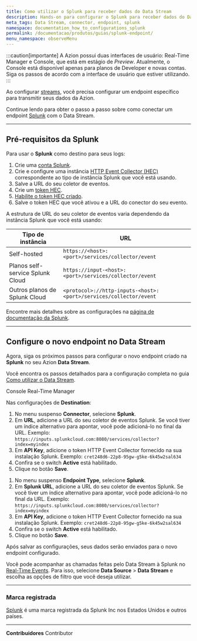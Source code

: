 ```yaml
---
title: Como utilizar o Splunk para receber dados do Data Stream
description: Hands-on para configurar o Splunk para receber dados do Data Stream.
meta_tags: Data Stream, connector, endpoint, splunk
namespace: documentation_how_to_configurations_splunk
permalink: /documentacao/produtos/guias/splunk-endpoint/
menu_namespace: observeMenu
---
```



:::caution[importante]
A Azion possui duas interfaces de usuário: Real-Time Manager e Console, que está em estágio de *Preview*. Atualmente, o Console está disponível apenas para planos de Developer e novas contas. Siga os passos de acordo com a interface de usuário que estiver utilizando.
:::

Ao configurar [streams](/pt-br/documentacao/produtos/observe/data-stream/), você precisa configurar um endpoint específico para transmitir seus dados da Azion.

Continue lendo para obter o passo a passo sobre como conectar um endpoint [Splunk](https://www.splunk.com/) com o Data Stream.

---

## Pré-requisitos da Splunk

Para usar o **Splunk** como destino para seus logs:

1. Crie uma [conta Splunk](https://www.splunk.com/en_us/download/splunk-cloud.html).
2. Crie e configure uma instância [HTTP Event Collector (HEC)](https://docs.splunk.com/Documentation/Splunk/latest/Data/UsetheHTTPEventCollector#Set_up_and_use_HTTP_Event_Collector_in_Splunk_Web) correspondente ao tipo de instância Splunk que você está usando.
3. Salve a URL do seu coletor de eventos.
4. Crie um [token HEC](https://docs.splunk.com/Documentation/Splunk/latest/Data/UsetheHTTPEventCollector#Create_an_Event_Collector_token).
5. [Habilite o token HEC criado](https://docs.splunk.com/Documentation/Splunk/latest/Data/UsetheHTTPEventCollector#Enable_and_disable_Event_Collector_tokens).
6. Salve o token HEC que você ativou e a URL do conector do seu evento.

A estrutura de URL do seu coletor de eventos varia dependendo da instância Splunk que você está usando:

| Tipo de instância | URL |
| ------------- | --- |
| Self-hosted | `https://<host>:<port>/services/collector/event` |
| Planos self-service Splunk Cloud | `https://input-<host>:<port>/services/collector/event` |
| Outros planos de Splunk Cloud | `<protocol>://http-inputs-<host>:<port>/services/collector/event` |

Encontre mais detalhes sobre as configurações na [página de documentação da Splunk](https://docs.splunk.com/Documentation).

---

## Configure o novo endpoint no Data Stream

Agora, siga os próximos passos para configurar o novo endpoint criado na **Splunk** no seu Azion **Data Stream**.

Você encontra os passos detalhados para a configuração completa no guia [Como utilizar o Data Stream](/pt-br/documentacao/produtos/guias/como-usar-data-stream/).

<Tabs>
    <Fragment slot="tab.console">Console</Fragment>
    <Fragment slot="tab.rtm">Real-Time Manager</Fragment>

<Fragment slot="panel.console">

Nas configurações de **Destination**:

1. No menu suspenso **Connector**, selecione **Splunk**.
2. Em **URL**, adicione a URL do seu coletor de eventos Splunk. Se você tiver um índice alternativo para apontar, você pode adicioná-lo no final da URL. Exemplo: `https://inputs.splunkcloud.com:8080/services/collector?index=myindex`
3. Em **API Key**, adicione o token HTTP Event Collector fornecido na sua instalação Splunk. Exemplo: `cret248d6-22p8-95gw-g5ke-6k45w2sal634`
4. Confira se o switch **Active** está habilitado.
5. Clique no botão **Save**.

</Fragment>

<Fragment slot="panel.rtm">

1. No menu suspenso **Endpoint Type**, selecione **Splunk**.
2. Em **Splunk URL**, adicione a URL do seu coletor de eventos Splunk. Se você tiver um índice alternativo para apontar, você pode adicioná-lo no final da URL. Exemplo: `https://inputs.splunkcloud.com:8080/services/collector?index=myindex`
3. Em **API Key**, adicione o token HTTP Event Collector fornecido na sua instalação Splunk. Exemplo: `cret248d6-22p8-95gw-g5ke-6k45w2sal634`
4. Confira se o switch **Active** está habilitado.
5. Clique no botão **Save**.

</Fragment>
</Tabs>

Após salvar as configurações, seus dados serão enviados para o novo endpoint configurado.

Você pode acompanhar as chamadas feitas pelo Data ⁠Stream à Splunk no [Real-Time Events](/ppt-br/documentacao/produtos/observe/real-time-events/). Para isso, selecione **Data Source** > **Data Stream** e escolha as opções de filtro que você deseja utilizar.

---

### Marca registrada

[Splunk](https://www.splunk.com/) é uma marca registrada da Splunk Inc nos Estados Unidos e outros países.




---


**Contribuidores** <ContributorList>Contributor</ContributorList>
